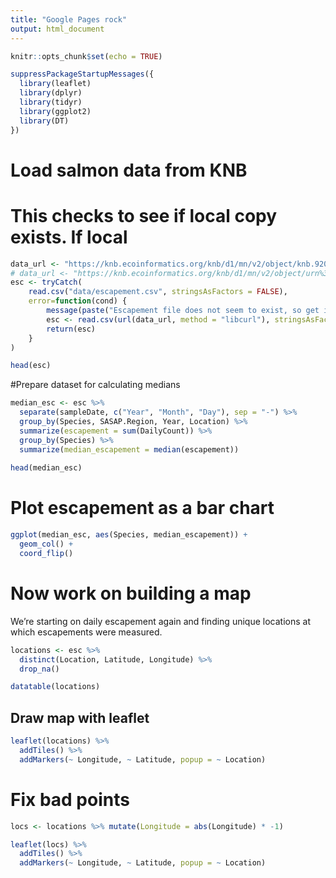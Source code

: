 ```yaml
---
title: "Google Pages rock"
output: html_document
---
```


```r
knitr::opts_chunk$set(echo = TRUE)
```



```r
suppressPackageStartupMessages({
  library(leaflet)
  library(dplyr)
  library(tidyr)
  library(ggplot2)
  library(DT)
})
```

# Load salmon data from KNB
# This checks to see if local copy exists.  If local

```r
data_url <- "https://knb.ecoinformatics.org/knb/d1/mn/v2/object/knb.92020.1"
# data_url <- "https://knb.ecoinformatics.org/knb/d1/mn/v2/object/urn%3Auuid%3Af119a05b-bbe7-4aea-93c6-85434dcb1c5e"
esc <- tryCatch(
    read.csv("data/escapement.csv", stringsAsFactors = FALSE),
    error=function(cond) {
        message(paste("Escapement file does not seem to exist, so get it from the KNB."))
        esc <- read.csv(url(data_url, method = "libcurl"), stringsAsFactors = FALSE)
        return(esc)
    }
)

head(esc)
```

#Prepare dataset for calculating medians


```r
median_esc <- esc %>% 
  separate(sampleDate, c("Year", "Month", "Day"), sep = "-") %>% 
  group_by(Species, SASAP.Region, Year, Location) %>% 
  summarize(escapement = sum(DailyCount)) %>% 
  group_by(Species) %>% 
  summarize(median_escapement = median(escapement))
  
head(median_esc)
```

# Plot escapement as a bar chart

```r
ggplot(median_esc, aes(Species, median_escapement)) +
  geom_col() +
  coord_flip()
```

# Now work on building a map

We're starting on daily escapement again and finding unique locations at which escapements were measured.

```r
locations <- esc %>% 
  distinct(Location, Latitude, Longitude) %>% 
  drop_na()

datatable(locations)
```

## Draw map with leaflet

```r
leaflet(locations) %>% 
  addTiles() %>% 
  addMarkers(~ Longitude, ~ Latitude, popup = ~ Location)
```

# Fix bad points


```r
locs <- locations %>% mutate(Longitude = abs(Longitude) * -1)

leaflet(locs) %>% 
  addTiles() %>% 
  addMarkers(~ Longitude, ~ Latitude, popup = ~ Location)
```

